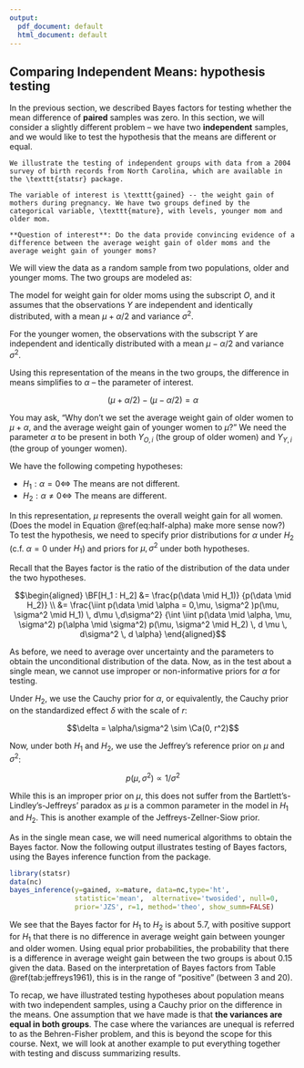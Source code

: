 ```yaml
---
output:
  pdf_document: default
  html_document: default
---
```

## Comparing Independent  Means: hypothesis testing {#sec:indep-means}

In the previous section, we described Bayes factors for testing whether the mean difference of **paired** samples was zero. In this section, we will consider a slightly different problem -- we have two **independent** samples, and we would like to test the hypothesis that the means are different or equal.

```example
We illustrate the testing of independent groups with data from a 2004 survey of birth records from North Carolina, which are available in the \texttt{statsr} package.

The variable of interest is \texttt{gained} -- the weight gain of mothers during pregnancy. We have two groups defined by the categorical variable, \texttt{mature}, with levels, younger mom and older mom.

**Question of interest**: Do the data provide convincing evidence of a difference between the average weight gain of older moms and the average weight gain of younger moms?
```

We will view the data as a random sample from two populations, older and younger moms. The two groups are modeled as:

\begin{equation}
\begin{split}
Y_{O,i} &\mathrel{\mathop{\sim}\limits^{\rm iid}} \textsf{N}(\mu + \alpha/2, \sigma^2) \\
Y_{Y,i} &\mathrel{\mathop{\sim}\limits^{\rm iid}} \textsf{N}(\mu - \alpha/2, \sigma^2)
\end{split}
(\#eq:half-alpha)
\end{equation}

The model for weight gain for older moms using the subscript $O$, and it assumes that the observations $Y$ are independent and identically distributed, with a mean $\mu+\alpha/2$ and variance $\sigma^2$.

For the younger women, the observations with the subscript $Y$ are independent and identically distributed with a mean $\mu-\alpha/2$ and variance $\sigma^2$.

Using this representation of the means in the two groups, the difference in means simplifies to $\alpha$ -- the parameter of interest.

$$(\mu + \alpha/2)  - (\mu - \alpha/2) =  \alpha$$

You may ask, "Why don't we set the average weight gain of older women to $\mu+\alpha$, and the average weight gain of younger women to $\mu$?" We need the parameter $\alpha$ to be present in both $Y_{O,i}$ (the group of older women) and $Y_{Y,i}$ (the group of younger women).

We have the following competing hypotheses:

* $H_1: \alpha = 0 \Leftrightarrow$ The means are not different.
* $H_2: \alpha \neq 0 \Leftrightarrow$ The means are different.

In this representation, $\mu$ represents the overall weight gain for all women. (Does the model in Equation \@ref(eq:half-alpha) make more sense now?) To test the hypothesis, we need to specify prior distributions for $\alpha$ under $H_2$ (c.f. $\alpha = 0$ under $H_1$) and priors for $\mu,\sigma^2$ under both hypotheses.

Recall that the Bayes factor is the ratio of the distribution of the data under the two hypotheses.

$$\begin{aligned}
 \BF[H_1 : H_2] &=  \frac{p(\data \mid H_1)} {p(\data \mid H_2)} \\
  &= \frac{\iint p(\data \mid \alpha = 0,\mu,  \sigma^2 )p(\mu, \sigma^2 \mid H_1) \, d\mu \,d\sigma^2}
 {\int \iint p(\data \mid \alpha, \mu, \sigma^2) p(\alpha \mid \sigma^2) p(\mu, \sigma^2 \mid H_2) \, d \mu \, d\sigma^2 \, d \alpha}
\end{aligned}$$

As before, we need to average over uncertainty and the parameters to obtain the unconditional distribution of the data. Now, as in the test about a single mean, we cannot use improper or non-informative priors for $\alpha$ for testing.

Under $H_2$, we use the Cauchy prior for $\alpha$, or equivalently, the Cauchy prior on the standardized effect $\delta$ with the scale of $r$:

$$\delta = \alpha/\sigma^2 \sim \Ca(0, r^2)$$

Now, under both $H_1$ and $H_2$, we use the Jeffrey's reference prior on $\mu$ and $\sigma^2$:

$$p(\mu, \sigma^2) \propto 1/\sigma^2$$

While this is an improper prior on $\mu$, this does not suffer from the Bartlett's-Lindley's-Jeffreys' paradox as $\mu$ is a common parameter in the model in $H_1$ and $H_2$. This is another example of the Jeffreys-Zellner-Siow prior.

As in the single mean case, we will need numerical algorithms to obtain the Bayes factor. Now the following output illustrates testing of Bayes factors, using the Bayes inference function from the \texttt{statsr} package.

```r
library(statsr)
data(nc)
bayes_inference(y=gained, x=mature, data=nc,type='ht', 
                statistic='mean',  alternative='twosided', null=0,
                prior='JZS', r=1, method='theo', show_summ=FALSE)
```

We see that the Bayes factor for $H_1$ to $H_2$ is about 5.7, with positive support for $H_1$ that there is no difference in average weight gain between younger and older women. Using equal prior probabilities, the probability that there is a difference in average weight gain between the two groups is about 0.15 given the data. Based on the interpretation of Bayes factors from Table \@ref(tab:jeffreys1961), this is in the range of "positive" (between 3 and 20).

To recap, we have illustrated testing hypotheses about population means with two independent samples, using a Cauchy prior on the difference in the means. One assumption that we have made is that **the variances are equal in both groups**. The case where the variances are unequal is referred to as the Behren-Fisher problem, and this is beyond the scope for this course. Next, we will look at another example to put everything together with testing and discuss summarizing results.
